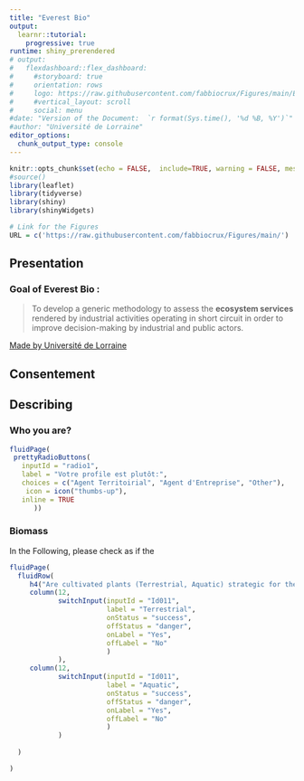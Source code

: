 ```yaml
---
title: "Everest Bio"
output: 
  learnr::tutorial:
    progressive: true
runtime: shiny_prerendered
# output: 
#   flexdashboard::flex_dashboard:
#     #storyboard: true
#     orientation: rows
#     logo: https://raw.githubusercontent.com/fabbiocrux/Figures/main/Everest-bio/logos/favicon-tool.png
#     #vertical_layout: scroll
#     social: menu
#date: "Version of the Document:  `r format(Sys.time(), '%d %B, %Y')`" 
#author: "Université de Lorraine"
editor_options: 
  chunk_output_type: console
---
```



```r
knitr::opts_chunk$set(echo = FALSE,  include=TRUE, warning = FALSE, message = FALSE)
#source()
library(leaflet)
library(tidyverse)
library(shiny)
library(shinyWidgets)

# Link for the Figures
URL = c('https://raw.githubusercontent.com/fabbiocrux/Figures/main/')

```

## Presentation

### Goal of Everest Bio : 

> To develop a generic methodology to assess the **ecosystem services** rendered by industrial activities operating in short circuit in order to improve decision-making by industrial and public actors. 


<a href = "https://erpi.univ-lorraine.fr/">Made by Université de Lorraine</a>

## Consentement



## Describing

### Who you are?


```r

fluidPage(
 prettyRadioButtons(
   inputId = "radio1",
   label = "Votre profile est plutôt:",
   choices = c("Agent Territoirial", "Agent d'Entreprise", "Other"),
    icon = icon("thumbs-up"),
   inline = TRUE
      ))  

```


### Biomass

In the Following, please check as if the  

```r

fluidPage(
  fluidRow(
     h4("Are cultivated plants (Terrestrial, Aquatic) strategic for the territory for nutrition, materials or energy ?"), 
     column(12,
            switchInput(inputId = "Id011",
                        label = "Terrestrial", 
                        onStatus = "success",
                        offStatus = "danger",
                        onLabel = "Yes",
                        offLabel = "No"
                        )
            ),
     column(12,
            switchInput(inputId = "Id011",
                        label = "Aquatic", 
                        onStatus = "success",
                        offStatus = "danger",
                        onLabel = "Yes",
                        offLabel = "No"
                        )
            )
    
  )

)  


```


